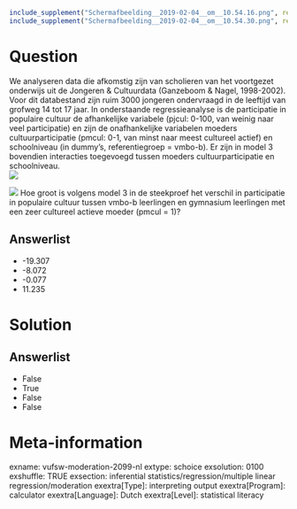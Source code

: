 ```r
include_supplement("Schermafbeelding__2019-02-04__om__10.54.16.png", recursive = TRUE)
include_supplement("Schermafbeelding__2019-02-04__om__10.54.30.png", recursive = TRUE)
```

Question
========
We analyseren data die afkomstig zijn van scholieren van het voortgezet
onderwijs uit de Jongeren & Cultuurdata (Ganzeboom & Nagel, 1998-2002).
Voor dit databestand zijn ruim 3000 jongeren ondervraagd in de leeftijd
van grofweg 14 tot 17 jaar. In onderstaande regressieanalyse is de
participatie in populaire cultuur de afhankelijke variabele (pjcul:
0-100, van weinig naar veel participatie) en zijn de onafhankelijke
variabelen moeders cultuurparticipatie (pmcul: 0-1, van minst naar meest
cultureel actief) en schoolniveau (in dummy’s, referentiegroep =
vmbo-b). Er zijn in model 3 bovendien interacties toegevoegd tussen
moeders cultuurparticipatie en schoolniveau.  
![](Schermafbeelding__2019-02-04__om__10.54.16.png)
  
![](Schermafbeelding__2019-02-04__om__10.54.30.png)
Hoe groot is volgens model 3 in de steekproef het verschil in
participatie in populaire cultuur tussen vmbo-b leerlingen en gymnasium
leerlingen met een zeer cultureel actieve moeder (pmcul = 1)?

Answerlist
----------
* -19.307
* -8.072
* -0.077
* 11.235

Solution
========










Answerlist
----------
* False
* True
* False
* False

Meta-information
================
exname: vufsw-moderation-2099-nl
extype: schoice
exsolution: 0100
exshuffle: TRUE
exsection: inferential statistics/regression/multiple linear regression/moderation
exextra[Type]: interpreting output
exextra[Program]: calculator
exextra[Language]: Dutch
exextra[Level]: statistical literacy

